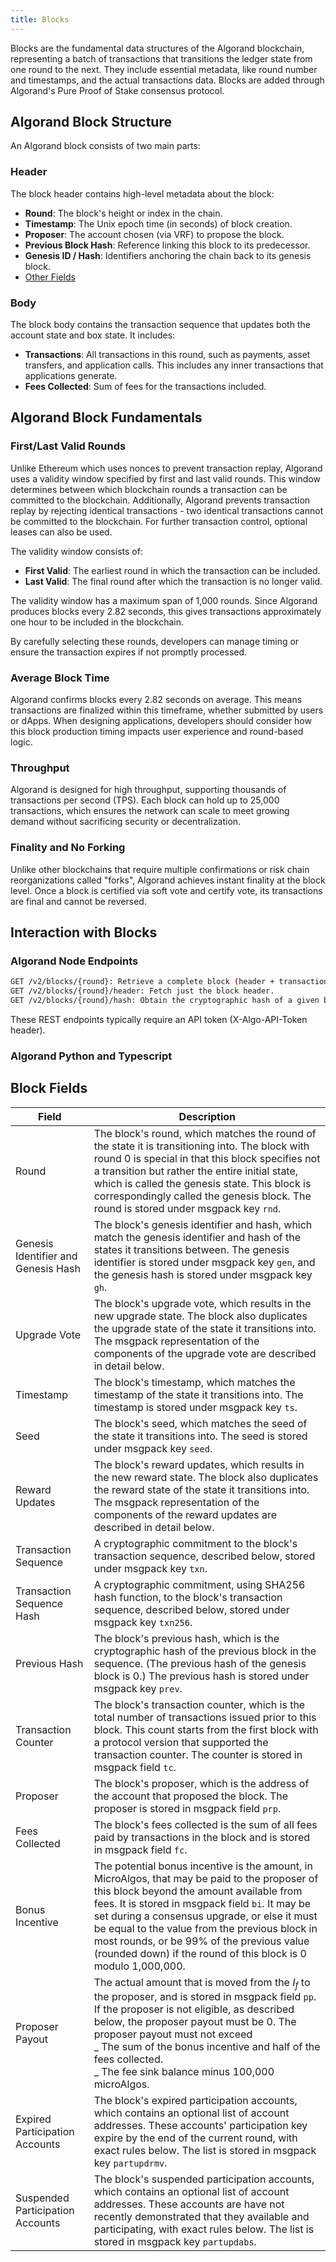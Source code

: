 ```yaml
---
title: Blocks
---
```


Blocks are the fundamental data structures of the Algorand blockchain, representing a batch of transactions that transitions the ledger state from one round to the next. They include essential metadata, like round number and timestamps, and the actual transactions data. Blocks are added through Algorand's Pure Proof of Stake consensus protocol.

## Algorand Block Structure

An Algorand block consists of two main parts:

### Header

The block header contains high-level metadata about the block:

- **Round**: The block's height or index in the chain.
- **Timestamp**: The Unix epoch time (in seconds) of block creation.
- **Proposer**: The account chosen (via VRF) to propose the block.
- **Previous Block Hash**: Reference linking this block to its predecessor.
- **Genesis ID / Hash**: Identifiers anchoring the chain back to its genesis block.
- [Other Fields](https://github.com/algorandfoundation/specs/blob/master/dev/ledger.md#blocks)

### Body

The block body contains the transaction sequence that updates both the account state and box state. It includes:

- **Transactions**: All transactions in this round, such as payments, asset transfers, and application calls. This includes any inner transactions that applications generate.
- **Fees Collected**: Sum of fees for the transactions included.

## Algorand Block Fundamentals

### First/Last Valid Rounds

Unlike Ethereum which uses nonces to prevent transaction replay, Algorand uses a validity window specified by first and last valid rounds. This window determines between which blockchain rounds a transaction can be committed to the blockchain. Additionally, Algorand prevents transaction replay by rejecting identical transactions - two identical transactions cannot be committed to the blockchain. For further transaction control, optional leases can also be used.

The validity window consists of:

- **First Valid**: The earliest round in which the transaction can be included.
- **Last Valid**: The final round after which the transaction is no longer valid.

The validity window has a maximum span of 1,000 rounds. Since Algorand produces blocks every 2.82 seconds, this gives transactions approximately one hour to be included in the blockchain.

By carefully selecting these rounds, developers can manage timing or ensure the transaction expires if not promptly processed.

### Average Block Time

Algorand confirms blocks every 2.82 seconds on average. This means transactions are finalized within this timeframe, whether submitted by users or dApps. When designing applications, developers should consider how this block production timing impacts user experience and round-based logic.

### Throughput

Algorand is designed for high throughput, supporting thousands of transactions per second (TPS). Each block can hold up to 25,000 transactions, which ensures the network can scale to meet growing demand without sacrificing security or decentralization.

### Finality and No Forking

Unlike other blockchains that require multiple confirmations or risk chain reorganizations called "forks", Algorand achieves instant finality at the block level. Once a block is certified via soft vote and certify vote, its transactions are final and cannot be reversed.

## Interaction with Blocks

### Algorand Node Endpoints

```bash
GET /v2/blocks/{round}: Retrieve a complete block (header + transactions).
GET /v2/blocks/{round}/header: Fetch just the block header.
GET /v2/blocks/{round}/hash: Obtain the cryptographic hash of a given block.
```

These REST endpoints typically require an API token (X-Algo-API-Token header).

### Algorand Python and Typescript

## Block Fields

| Field                               | Description                                                                                                                                                                                                                                                                                                                                                                                                    |
| ----------------------------------- | -------------------------------------------------------------------------------------------------------------------------------------------------------------------------------------------------------------------------------------------------------------------------------------------------------------------------------------------------------------------------------------------------------------- |
| Round                               | The block's round, which matches the round of the state it is transitioning into. The block with round 0 is special in that this block specifies not a transition but rather the entire initial state, which is called the genesis state. This block is correspondingly called the genesis block. The round is stored under msgpack key `rnd`.                                                                 |
| Genesis Identifier and Genesis Hash | The block's genesis identifier and hash, which match the genesis identifier and hash of the states it transitions between. The genesis identifier is stored under msgpack key `gen`, and the genesis hash is stored under msgpack key `gh`.                                                                                                                                                                    |
| Upgrade Vote                        | The block's upgrade vote, which results in the new upgrade state. The block also duplicates the upgrade state of the state it transitions into. The msgpack representation of the components of the upgrade vote are described in detail below.                                                                                                                                                                |
| Timestamp                           | The block's timestamp, which matches the timestamp of the state it transitions into. The timestamp is stored under msgpack key `ts`.                                                                                                                                                                                                                                                                           |
| Seed                                | The block's seed, which matches the seed of the state it transitions into. The seed is stored under msgpack key `seed`.                                                                                                                                                                                                                                                                                        |
| Reward Updates                      | The block's reward updates, which results in the new reward state. The block also duplicates the reward state of the state it transitions into. The msgpack representation of the components of the reward updates are described in detail below.                                                                                                                                                              |
| Transaction Sequence                | A cryptographic commitment to the block's transaction sequence, described below, stored under msgpack key `txn`.                                                                                                                                                                                                                                                                                               |
| Transaction Sequence Hash           | A cryptographic commitment, using SHA256 hash function, to the block's transaction sequence, described below, stored under msgpack key `txn256`.                                                                                                                                                                                                                                                               |
| Previous Hash                       | The block's previous hash, which is the cryptographic hash of the previous block in the sequence. (The previous hash of the genesis block is 0.) The previous hash is stored under msgpack key `prev`.                                                                                                                                                                                                         |
| Transaction Counter                 | The block's transaction counter, which is the total number of transactions issued prior to this block. This count starts from the first block with a protocol version that supported the transaction counter. The counter is stored in msgpack field `tc`.                                                                                                                                                     |
| Proposer                            | The block's proposer, which is the address of the account that proposed the block. The proposer is stored in msgpack field `prp`.                                                                                                                                                                                                                                                                              |
| Fees Collected                      | The block's fees collected is the sum of all fees paid by transactions in the block and is stored in msgpack field `fc`.                                                                                                                                                                                                                                                                                       |
| Bonus Incentive                     | The potential bonus incentive is the amount, in MicroAlgos, that may be paid to the proposer of this block beyond the amount available from fees. It is stored in msgpack field `bi`. It may be set during a consensus upgrade, or else it must be equal to the value from the previous block in most rounds, or be 99% of the previous value (rounded down) if the round of this block is 0 modulo 1,000,000. |
| Proposer Payout                     | The actual amount that is moved from the $I_f$ to the proposer, and is stored in msgpack field `pp`. If the proposer is not eligible, as described below, the proposer payout must be 0. The proposer payout must not exceed<br/>_ The sum of the bonus incentive and half of the fees collected.<br/>_ The fee sink balance minus 100,000 microAlgos.                                                         |
| Expired Participation Accounts      | The block's expired participation accounts, which contains an optional list of account addresses. These accounts' participation key expire by the end of the current round, with exact rules below. The list is stored in msgpack key `partupdrmv`.                                                                                                                                                            |
| Suspended Participation Accounts    | The block's suspended participation accounts, which contains an optional list of account addresses. These accounts are have not recently demonstrated that they available and participating, with exact rules below. The list is stored in msgpack key `partupdabs`.                                                                                                                                           |
